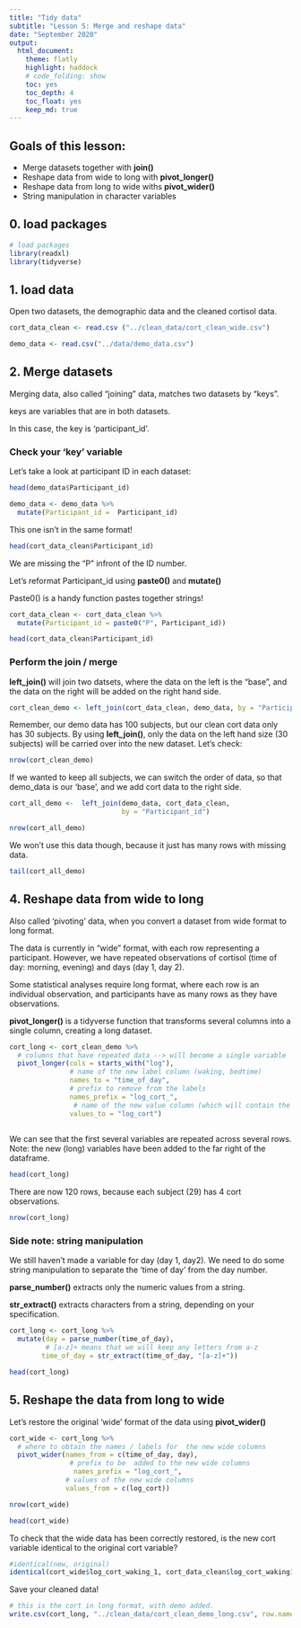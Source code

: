 ```yaml
---
title: "Tidy data"
subtitle: "Lesson 5: Merge and reshape data"
date: "September 2020"
output: 
  html_document:
    theme: flatly
    highlight: haddock 
    # code_folding: show
    toc: yes
    toc_depth: 4
    toc_float: yes
    keep_md: true
---
```


## Goals of this lesson:
- Merge datasets together with **join()**
- Reshape data from wide to long with **pivot_longer()** 
- Reshape data from long to wide withs **pivot_wider()**
- String manipulation in character variables

## 0. load packages 
```r
# load packages 
library(readxl)
library(tidyverse)
```

## 1. load data 

Open two datasets, the demographic data and the cleaned cortisol data.

```r
cort_data_clean <- read.csv ("../clean_data/cort_clean_wide.csv")

demo_data <- read.csv("../data/demo_data.csv")
```


## 2. Merge datasets 

Merging data, also called "joining" data, matches two datasets by "keys".

keys are variables that are in both datasets.

In this case, the key is 'participant_id'.

### Check your 'key' variable
Let's take a look at participant ID in each dataset: 
```r
head(demo_data$Participant_id)

demo_data <- demo_data %>%
  mutate(Participant_id =  Participant_id)
```

This one isn't in the same format!
```r
head(cort_data_clean$Participant_id)
```

We are missing the "P" infront of the ID number.

Let's reformat Participant_id using **paste0()** and **mutate()**

Paste0() is a handy function pastes together strings!
```r
cort_data_clean <- cort_data_clean %>%
  mutate(Participant_id = paste0("P", Participant_id))

head(cort_data_clean$Participant_id)

```

### Perform the join / merge

**left_join()** will join two datsets, where the data on the left is the "base", and the data on the right will be added on the right hand side.  

```r
cort_clean_demo <- left_join(cort_data_clean, demo_data, by = "Participant_id")
```

Remember, our demo data has 100 subjects, but our clean cort data only has 30 subjects. 
By using **left_join()**, only the data on the left hand size (30 subjects) will be carried over into the new dataset. Let's check:
```r
nrow(cort_clean_demo)
```

If we wanted to keep all subjects, we can switch the order of data, so that demo_data is our 'base', and we add cort data to the right side. 
```r
cort_all_demo <-  left_join(demo_data, cort_data_clean,
                            by = "Participant_id")

nrow(cort_all_demo)

```

We won't use this data though, because it just has many rows with missing data.
```r
tail(cort_all_demo)

```

## 4. Reshape data from wide to long

Also called 'pivoting' data, when you convert a dataset from wide format to long format.

The data is currently in "wide" format, with each row representing a participant. 
However, we have  repeated observations of cortisol (time of day: morning, evening) and days (day 1, day 2). 

Some statistical analyses require long format, where each row is an individual observation, and participants have as many rows as they have observations.  

**pivot_longer()** is a tidyverse function that transforms several columns into a single column, creating a long dataset. 
```r
cort_long <- cort_clean_demo %>%
  # columns that have repeated data --> will become a single variable 
  pivot_longer(cols = starts_with("log"), 
               # name of the new label column (waking, bedtime)
               names_to = "time_of_day", 
               # prefix to remove from the labels 
               names_prefix = "log_cort_", 
                # name of the new value column (which will contain the cort values)
               values_to = "log_cort")
               
```

We can see that the first several variables are repeated across several rows.
Note: the new (long) variables have been added to the far right of the dataframe.
```r
head(cort_long)
```

There are now 120 rows, because each subject (29)  has 4 cort observations.
```r
nrow(cort_long)
```


### Side note: string manipulation

We still haven't made a variable for day (day 1, day2).
We need to  do some string manipulation to  separate the 'time of day' from the day number. 

**parse_number()** extracts only the numeric values from a string.

**str_extract()** extracts characters from a string, depending on your specification.
```r
cort_long <- cort_long %>%
  mutate(day = parse_number(time_of_day),
         # [a-z]+ means that we will keep any letters from a-z
        time_of_day = str_extract(time_of_day, "[a-z]+"))

head(cort_long)
```


## 5. Reshape the data from long to wide 

Let's restore the original 'wide' format of the data using **pivot_wider()**
```r

cort_wide <- cort_long %>%
  # where to obtain the names / labels for  the new wide columns
  pivot_wider(names_from = c(time_of_day, day), 
               # prefix to be  added to the new wide columns
                names_prefix = "log_cort_", 
              # values of the new wide columns
              values_from = c(log_cort))

nrow(cort_wide)
```

```r
head(cort_wide)
```

To check that the wide data has been correctly restored, 
is the new cort variable identical to the original cort variable?

```r
#identical(new, original)
identical(cort_wide$log_cort_waking_1, cort_data_clean$log_cort_waking1)
```


Save your cleaned data!
```r
# this is the cort in long format, with demo added. 
write.csv(cort_long, "../clean_data/cort_clean_demo_long.csv", row.names = F)
```


